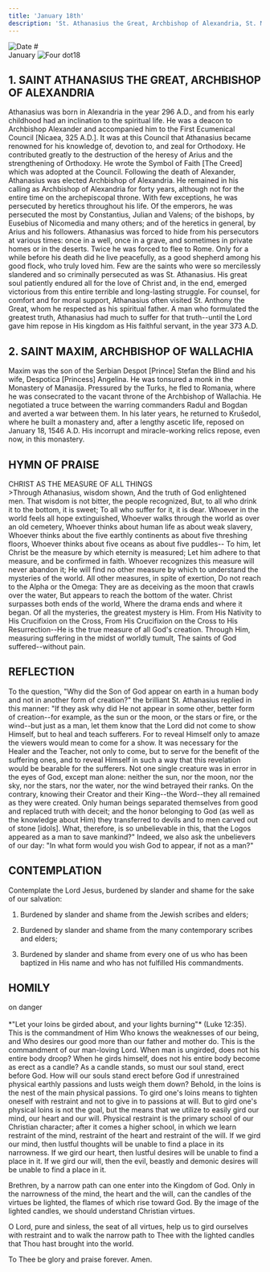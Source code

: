 ```yaml
---
title: 'January 18th'
description: 'St. Athanasius the Great, Archbishop of Alexandria, St. Maxim, Archbishop of Wallachia'
---
```


<RunningHead />
<Image src="/title-imprint.png" height={50} width={50} alt="Date" className="title-imprint"/>
# <div id="date">January <Image className="four-dot" src="/four-dot.png" height={15} width={15} alt="Four dot" />18</div>

## 1. SAINT ATHANASIUS THE GREAT, ARCHBISHOP OF ALEXANDRIA

Athanasius was born in Alexandria in the year 296 A.D., and from his early childhood had an inclination to the spiritual life. He was a deacon to Archbishop Alexander and accompanied him to the First Ecumenical Council [Nicaea, 325 A.D.]. It was at this Council that Athanasius became renowned for his knowledge of, devotion to, and zeal for Orthodoxy. He contributed greatly to the destruction of the heresy of Arius and the strengthening of Orthodoxy. He wrote the Symbol of Faith [The Creed] which was adopted at the Council. Following the death of Alexander, Athanasius was elected Archbishop of Alexandria. He remained in his calling as Archbishop of Alexandria for forty years, although not for the entire time on the archepiscopal throne. With few exceptions, he was persecuted by heretics throughout his life. Of the emperors, he was persecuted the most by Constantius, Julian and Valens; of the bishops, by Eusebius of Nicomedia and many others; and of the heretics in general, by Arius and his followers. Athanasius was forced to hide from his persecutors at various times: once in a well, once in a grave, and sometimes in private homes or in the deserts. Twice he was forced to flee to Rome. Only for a while before his death did he live peacefully, as a good shepherd among his good flock, who truly loved him. Few are the saints who were so mercilessly slandered and so criminally persecuted as was St. Athanasius. His great soul patiently endured all for the love of Christ and, in the end, emerged victorious from this entire terrible and long-lasting struggle. For counsel, for comfort and for moral support, Athanasius often visited St. Anthony the Great, whom he respected as his spiritual father. A man who formulated the greatest truth, Athanasius had much to suffer for that truth--until the Lord gave him repose in His kingdom as His faithful servant, in the year 373 A.D.

## 2. SAINT MAXIM, ARCHBISHOP OF WALLACHIA

Maxim was the son of the Serbian Despot [Prince] Stefan the Blind and his wife, Despotica [Princess] Angelina. He was tonsured a monk in the Monastery of Manasija. Pressured by the Turks, he fled to Romania, where he was consecrated to the vacant throne of the Archbishop of Wallachia. He negotiated a truce between the warring commanders Radul and Bogdan and averted a war between them. In his later years, he returned to Krušedol, where he built a monastery and, after a lengthy ascetic life, reposed on January 18, 1546 A.D. His incorrupt and miracle-working relics repose, even now, in this monastery.


## HYMN OF PRAISE
<div style={{textAlign:'center', color:'crimson', fontWeight:'bold'}}>
CHRIST AS THE MEASURE OF ALL THINGS
</div>
>Through Athanasius, wisdom shown,  
And the truth of God enlightened men.  
That wisdom is not bitter, the people recognized,  
But, to all who drink it to the bottom, it is sweet;  
To all who suffer for it, it is dear.  
Whoever in the world feels all hope extinguished,  
Whoever walks through the world as over an old cemetery,  
Whoever thinks about human life as about weak slavery,  
Whoever thinks about the five earthly continents as about five threshing floors,  
Whoever thinks about five oceans as about five puddles--  
To him, let Christ be the measure by which eternity is measured;  
Let him adhere to that measure, and be confirmed in faith.  
Whoever recognizes this measure will never abandon it;  
He will find no other measure by which to understand the mysteries of the world.  
All other measures, in spite of exertion,  
Do not reach to the Alpha or the Omega:  
They are as deceiving as the moon that crawls over the water,  
But appears to reach the bottom of the water.  
Christ surpasses both ends of the world,  
Where the drama ends and where it began.  
Of all the mysteries, the greatest mystery is Him.  
From His Nativity to His Crucifixion on the Cross,  
From His Crucifixion on the Cross to His Resurrection--He is the  
true measure of all God's creation.  
Through Him, measuring suffering in the midst of worldly tumult,  
The saints of God suffered--without pain.  


## REFLECTION

To the question, "Why did the Son of God appear on earth in a human body and not in another form of creation?" the brilliant St. Athanasius replied in this manner: "If they ask why did He not appear in some other, better form of creation--for example, as the sun or the moon, or the stars or fire, or the wind--but just as a man, let them know that the Lord did not come to show Himself, but to heal and teach sufferers. For to reveal Himself only to amaze the viewers would mean to come for a show. It was necessary for the Healer and the Teacher, not only to come, but to serve for the benefit of the suffering ones, and to reveal Himself in such a way that this revelation would be bearable for the sufferers. Not one single creature was in error in the eyes of God, except man alone: neither the sun, nor the moon, nor the sky, nor the stars, nor the water, nor the wind betrayed their ranks. On the contrary, knowing their Creator and their King--the Word--they all remained as they were created. Only human beings separated themselves from good and replaced truth with deceit; and the honor belonging to God (as well as the knowledge about Him) they transferred to devils and to men carved out of stone [idols]. What, therefore, is so unbelievable in this, that the Logos appeared as a man to save mankind?" Indeed, we also ask the unbelievers of our day: "In what form would you wish God to appear, if not as a man?"


## CONTEMPLATION

Contemplate the Lord Jesus, burdened by slander and shame for the sake of our salvation:

1. Burdened by slander and shame from the Jewish scribes and elders;

2. Burdened by slander and shame from the many contemporary scribes and elders;

3. Burdened by slander and shame from every one of us who has been baptized in His name and who has not fulfilled His commandments.


## HOMILY
<div style={{textAlign:'center', color:'crimson', fontWeight:'bold'}}>
on danger
</div><br /><div style={{textAlign:'right'}}>
*"Let your loins be girded about, and your lights burning"* (Luke 12:35).
</div>
This is the commandment of Him Who knows the weaknesses of our being, and Who desires our good more than our father and mother do. This is the commandment of our man-loving Lord. When man is ungirded, does not his entire body droop? When he girds himself, does not his entire body become as erect as a candle? As a candle stands, so must our soul stand, erect before God. How will our souls stand erect before God if unrestrained physical earthly passions and lusts weigh them down? Behold, in the loins is the nest of the main physical passions. To gird one's loins means to tighten oneself with restraint and not to give in to passions at will. But to gird one's physical loins is not the goal, but the means that we utilize to easily gird our mind, our heart and our will. Physical restraint is the primary school of our Christian character; after it comes a higher school, in which we learn restraint of the mind, restraint of the heart and restraint of the will. If we gird our mind, then lustful thoughts will be unable to find a place in its narrowness. If we gird our heart, then lustful desires will be unable to find a place in it. If we gird our will, then the evil, beastly and demonic desires will be unable to find a place in it.

Brethren, by a narrow path can one enter into the Kingdom of God. Only in the narrowness of the mind, the heart and the will, can the candles of the virtues be lighted, the flames of which rise toward God. By the image of the lighted candles, we should understand Christian virtues.

O Lord, pure and sinless, the seat of all virtues, help us to gird ourselves with restraint and to walk the narrow path to Thee with the lighted candles that Thou hast brought into the world.

To Thee be glory and praise forever. Amen.